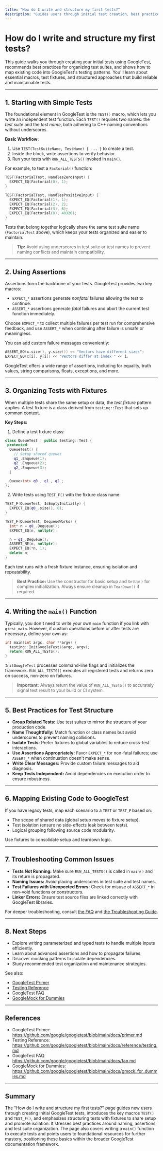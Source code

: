 ```yaml
---
title: "How do I write and structure my first tests?"
description: "Guides users through initial test creation, best practices for structuring suites, and mapping existing code to the framework's testing paradigms. Emphasizes recommended macros, fixtures, and patterns."
---
```


# How do I write and structure my first tests?

This guide walks you through creating your initial tests using GoogleTest, recommends best practices for organizing test suites, and shows how to map existing code into GoogleTest's testing patterns. You'll learn about essential macros, test fixtures, and structured approaches that build reliable and maintainable tests.

---

## 1. Starting with Simple Tests

The foundational element in GoogleTest is the `TEST()` macro, which lets you write an independent test function. Each `TEST()` requires two names: the *test suite* and the *test name*, both adhering to C++ naming conventions without underscores.

**Basic Workflow:**

1. Use `TEST(TestSuiteName, TestName) { ... }` to create a test.
2. Inside the block, write assertions to verify behavior.
3. Run your tests with `RUN_ALL_TESTS()` invoked in `main()`.

For example, to test a `Factorial()` function:

```cpp
TEST(FactorialTest, HandlesZeroInput) {
  EXPECT_EQ(Factorial(0), 1);
}

TEST(FactorialTest, HandlesPositiveInput) {
  EXPECT_EQ(Factorial(1), 1);
  EXPECT_EQ(Factorial(2), 2);
  EXPECT_EQ(Factorial(3), 6);
  EXPECT_EQ(Factorial(8), 40320);
}
```

Tests that belong together logically share the same test suite name (`FactorialTest` above), which keeps your tests organized and easier to maintain.

> **Tip:** Avoid using underscores in test suite or test names to prevent naming conflicts and maintain compatibility.

---

## 2. Using Assertions

Assertions form the backbone of your tests. GoogleTest provides two key macros:

- `EXPECT_*` assertions generate *nonfatal* failures allowing the test to continue.
- `ASSERT_*` assertions generate *fatal* failures and abort the current test function immediately.

Choose `EXPECT_*` to collect multiple failures per test run for comprehensive feedback, and use `ASSERT_*` when continuing after failure is unsafe or meaningless.

You can add custom failure messages conveniently:

```cpp
ASSERT_EQ(x.size(), y.size()) << "Vectors have different sizes";
EXPECT_EQ(x[i], y[i]) << "Vectors differ at index " << i;
```

GoogleTest offers a wide range of assertions, including for equality, truth values, string comparisons, floats, exceptions, and more.

---

## 3. Organizing Tests with Fixtures

When multiple tests share the same setup or data, the *test fixture* pattern applies. A test fixture is a class derived from `testing::Test` that sets up common context.

**Key Steps:**

1. Define a test fixture class:

```cpp
class QueueTest : public testing::Test {
 protected:
  QueueTest() {
    // Setup shared queues
    q1_.Enqueue(1);
    q2_.Enqueue(2);
    q2_.Enqueue(3);
  }

  Queue<int> q0_, q1_, q2_;
};
```

2. Write tests using `TEST_F()` with the fixture class name:

```cpp
TEST_F(QueueTest, IsEmptyInitially) {
  EXPECT_EQ(q0_.size(), 0);
}

TEST_F(QueueTest, DequeueWorks) {
  int* n = q0_.Dequeue();
  EXPECT_EQ(n, nullptr);

  n = q1_.Dequeue();
  ASSERT_NE(n, nullptr);
  EXPECT_EQ(*n, 1);
  delete n;
}
```

Each test runs with a fresh fixture instance, ensuring isolation and repeatability.

> **Best Practice:** Use the constructor for basic setup and `SetUp()` for complex initialization. Always ensure cleanup in `TearDown()` if required.

---

## 4. Writing the `main()` Function

Typically, you don't need to write your own `main` function if you link with `gtest_main`. However, if custom operations before or after tests are necessary, define your own as:

```cpp
int main(int argc, char **argv) {
  testing::InitGoogleTest(&argc, argv);
  return RUN_ALL_TESTS();
}
```

`InitGoogleTest` processes command-line flags and initializes the framework. `RUN_ALL_TESTS()` executes all registered tests and returns zero on success, non-zero on failures.

> **Important:** Always return the value of `RUN_ALL_TESTS()` to accurately signal test result to your build or CI system.

---

## 5. Best Practices for Test Structure

- **Group Related Tests:** Use test suites to mirror the structure of your production code.
- **Name Thoughtfully:** Match function or class names but avoid underscores to prevent naming collisions.
- **Isolate Tests:** Prefer fixtures to global variables to reduce cross-test interactions.
- **Use Assertions Appropriately:** Favor `EXPECT_*` for non-fatal failures; use `ASSERT_*` when continuation doesn't make sense.
- **Write Clear Messages:** Provide custom failure messages to aid diagnosis.
- **Keep Tests Independent:** Avoid dependencies on execution order to ensure robustness.

---

## 6. Mapping Existing Code to GoogleTest

If you have legacy tests, map each scenario to a `TEST` or `TEST_F` based on:

- The scope of shared data (global setup moves to fixture setup).
- Test isolation (ensure no side-effects leak between tests).
- Logical grouping following source code modularity.

Use fixtures to consolidate setup and teardown logic.

---

## 7. Troubleshooting Common Issues

- **Tests Not Running:** Make sure `RUN_ALL_TESTS()` is called in `main()` and its return is propagated.
- **Naming Issues:** Avoid placing underscores in test suite and test names.
- **Test Failures with Unexpected Errors:** Check for misuse of `ASSERT_*` in non-void functions or constructors.
- **Linker Errors:** Ensure test source files are linked correctly with GoogleTest libraries.

For deeper troubleshooting, consult [the FAQ](../faq.md) and [the Troubleshooting Guide](../getting-started/first-steps-validation/troubleshooting-common-issues.md).

---

## 8. Next Steps

- Explore writing parameterized and typed tests to handle multiple inputs efficiently.
- Learn about advanced assertions and how to propagate failures.
- Discover mocking patterns to isolate dependencies.
- Study recommended test organization and maintenance strategies.

See also:
- [GoogleTest Primer](primer.md)
- [Testing Reference](reference/testing.md)
- [GoogleTest FAQ](faq.md)
- [GoogleMock for Dummies](gmock_for_dummies.md)

---

## References

- GoogleTest Primer: https://github.com/google/googletest/blob/main/docs/primer.md
- Testing Reference: https://github.com/google/googletest/blob/main/docs/reference/testing.md
- GoogleTest FAQ: https://github.com/google/googletest/blob/main/docs/faq.md
- GoogleMock for Dummies: https://github.com/google/googletest/blob/main/docs/gmock_for_dummies.md

---

## Summary

The "How do I write and structure my first tests?" page guides new users through creating initial GoogleTest tests, introduces the key macros `TEST()` and `TEST_F()`, and emphasizes structuring tests with fixtures to share setup and promote isolation. It stresses best practices around naming, assertions, and test suite organization. The page also covers writing a `main()` function to execute tests and points users to foundational resources for further mastery, positioning these basics within the broader GoogleTest documentation framework.